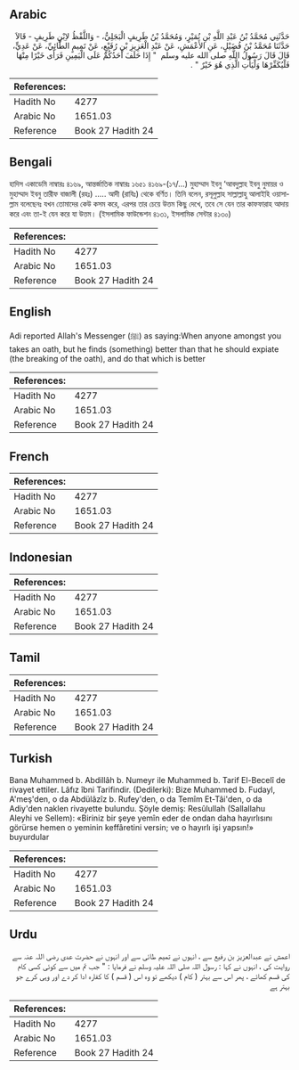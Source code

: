 ## Arabic


<div dir="rtl" lang="ar" style={{fontSize:'larger',backgroundColor:'#f8f9fa',padding:20}}>
حَدَّثَنِي مُحَمَّدُ بْنُ عَبْدِ اللَّهِ بْنِ نُمَيْرٍ، وَمُحَمَّدُ بْنُ طَرِيفٍ الْبَجَلِيُّ، - وَاللَّفْظُ لاِبْنِ طَرِيفٍ - قَالاَ حَدَّثَنَا مُحَمَّدُ بْنُ فُضَيْلٍ، عَنِ الأَعْمَشِ، عَنْ عَبْدِ الْعَزِيزِ بْنِ رُفَيْعٍ، عَنْ تَمِيمٍ الطَّائِيِّ، عَنْ عَدِيٍّ، قَالَ قَالَ رَسُولُ اللَّهِ صلى الله عليه وسلم ‏ "‏ إِذَا حَلَفَ أَحَدُكُمْ عَلَى الْيَمِينِ فَرَأَى خَيْرًا مِنْهَا فَلْيُكَفِّرْهَا وَلْيَأْتِ الَّذِي هُوَ خَيْرٌ ‏"‏ ‏.‏
</div>
<div style={{backgroundColor:'#f8f9fa',padding:20, marginBottom: 10}}><table> <thead> <tr> <th>References:</th> <th></th> </tr> </thead> <tbody><tr><td>Hadith No</td><td>4277</td></tr><tr><td>Arabic No</td><td>1651.03</td></tr><tr><td>Reference</td><td>Book 27 Hadith 24</td></tr></tbody></table></div>

## Bengali


<div dir="ltr" lang="bn" style={{fontSize:'larger',backgroundColor:'#f8f9fa',padding:20}}>
হাদিস একাডেমি নাম্বারঃ ৪১৬৯, আন্তর্জাতিক নাম্বারঃ ১৬৫১ ৪১৬৯-(১৭/...) মুহাম্মাদ ইবনু ‘আবদুল্লাহ ইবনু নুমায়র ও মুহাম্মাদ ইবনু তারীফ বাজালী (রহঃ) ..... আদী (রাযিঃ) থেকে বর্ণিত। তিনি বলেন, রসূলুল্লাহ সাল্লাল্লাহু আলাইহি ওয়াসাল্লাম বলেছেনঃ যখন তোমাদের কেউ কসম করে, এরপর তার চেয়ে উত্তম কিছু দেখে, তবে সে যেন তার কাফফারাহ আদায় করে এবং তা-ই যেন করে যা উত্তম। (ইসলামিক ফাউন্ডেশন ৪১৩১, ইসলামিক সেন্টার ৪১৩০)
</div>
<div style={{backgroundColor:'#f8f9fa',padding:20, marginBottom: 10}}><table> <thead> <tr> <th>References:</th> <th></th> </tr> </thead> <tbody><tr><td>Hadith No</td><td>4277</td></tr><tr><td>Arabic No</td><td>1651.03</td></tr><tr><td>Reference</td><td>Book 27 Hadith 24</td></tr></tbody></table></div>

## English


<div dir="ltr" lang="en" style={{fontSize:'larger',backgroundColor:'#f8f9fa',padding:20}}>
Adi reported Allah's Messenger (ﷺ) as saying:When anyone amongst you takes an oath, but he finds (something) better than that he should expiate (the breaking of the oath), and do that which is better
</div>
<div style={{backgroundColor:'#f8f9fa',padding:20, marginBottom: 10}}><table> <thead> <tr> <th>References:</th> <th></th> </tr> </thead> <tbody><tr><td>Hadith No</td><td>4277</td></tr><tr><td>Arabic No</td><td>1651.03</td></tr><tr><td>Reference</td><td>Book 27 Hadith 24</td></tr></tbody></table></div>

## French


<div dir="ltr" lang="fr" style={{fontSize:'larger',backgroundColor:'#f8f9fa',padding:20}}>

</div>
<div style={{backgroundColor:'#f8f9fa',padding:20, marginBottom: 10}}><table> <thead> <tr> <th>References:</th> <th></th> </tr> </thead> <tbody><tr><td>Hadith No</td><td>4277</td></tr><tr><td>Arabic No</td><td>1651.03</td></tr><tr><td>Reference</td><td>Book 27 Hadith 24</td></tr></tbody></table></div>

## Indonesian


<div dir="ltr" lang="id" style={{fontSize:'larger',backgroundColor:'#f8f9fa',padding:20}}>

</div>
<div style={{backgroundColor:'#f8f9fa',padding:20, marginBottom: 10}}><table> <thead> <tr> <th>References:</th> <th></th> </tr> </thead> <tbody><tr><td>Hadith No</td><td>4277</td></tr><tr><td>Arabic No</td><td>1651.03</td></tr><tr><td>Reference</td><td>Book 27 Hadith 24</td></tr></tbody></table></div>

## Tamil


<div dir="ltr" lang="ta" style={{fontSize:'larger',backgroundColor:'#f8f9fa',padding:20}}>

</div>
<div style={{backgroundColor:'#f8f9fa',padding:20, marginBottom: 10}}><table> <thead> <tr> <th>References:</th> <th></th> </tr> </thead> <tbody><tr><td>Hadith No</td><td>4277</td></tr><tr><td>Arabic No</td><td>1651.03</td></tr><tr><td>Reference</td><td>Book 27 Hadith 24</td></tr></tbody></table></div>

## Turkish


<div dir="ltr" lang="tr" style={{fontSize:'larger',backgroundColor:'#f8f9fa',padding:20}}>
Bana Muhammed b. Abdillâh b. Numeyr ile Muhammed b. Tarif El-Becelî de rivayet ettiler. Lâfız îbni Tarifindir. (Dedilerki): Bize Muhammed b. Fudayl, A'meş'den, o da Abdülâzîz b. Rufey'den, o da Temîm Et-Tâi'den, o da Adiy'den naklen rivayette bulundu. Şöyle demiş: Resûlullah (Sallallahu Aleyhi ve Sellem): «Biriniz bir şeye yemîn eder de ondan daha hayırlısını görürse hemen o yeminin keffâretini versin; ve o hayırlı işi yapsın!» buyurdular
</div>
<div style={{backgroundColor:'#f8f9fa',padding:20, marginBottom: 10}}><table> <thead> <tr> <th>References:</th> <th></th> </tr> </thead> <tbody><tr><td>Hadith No</td><td>4277</td></tr><tr><td>Arabic No</td><td>1651.03</td></tr><tr><td>Reference</td><td>Book 27 Hadith 24</td></tr></tbody></table></div>

## Urdu


<div dir="rtl" lang="ur" style={{fontSize:'larger',backgroundColor:'#f8f9fa',padding:20}}>
اعمش نے عبدالعزیز بن رفیع سے ، انہوں نے تمیم طائی سے اور انہوں نے حضرت عدی رضی اللہ عنہ سے روایت کی ، انہوں نے کہا : رسول اللہ صلی اللہ علیہ وسلم نے فرمایا : " جب تم میں سے کوئی کسی کام کی قسم کھائے ، پھر اس سے بہتر ( کام ) دیکھے تو وہ اس ( قسم ) کا کفارہ ادا کر دے اور وہی کرے جو بہتر ہے
</div>
<div style={{backgroundColor:'#f8f9fa',padding:20, marginBottom: 10}}><table> <thead> <tr> <th>References:</th> <th></th> </tr> </thead> <tbody><tr><td>Hadith No</td><td>4277</td></tr><tr><td>Arabic No</td><td>1651.03</td></tr><tr><td>Reference</td><td>Book 27 Hadith 24</td></tr></tbody></table></div>